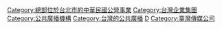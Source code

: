 {{Catnav|頁面分類|...|台灣公營事業}}
{{catmore|台灣公共廣播電視集團}}

[[Category:總部位於台北市的中華民國公營事業|Category:總部位於台北市的中華民國公營事業]]
[[Category:台灣企業集團|Category:台灣企業集團]]
[[Category:公共廣播機構|Category:公共廣播機構]]
[[Category:台灣的公共廣播|Category:台灣的公共廣播]]
[[Category:中華民國文化部|D]]
[[Category:臺灣傳媒公司|Category:臺灣傳媒公司]]